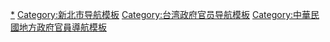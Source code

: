 {{Navbox
|name = 新北市市長
|title =[[File:New_Taipei_City_seal.svg|20px]] [[File:New Taipei City Government Logo.svg|20px]] 新北市市長
|image = 
|group1 = {{nowrap begin}}{{Flagicon|ROC}} [[臺北縣]]官派[[县长]]{{nowrap end}}<br />（1945－1951）
|list1 = [[連震東]]{{to}}[[陸桂祥]]{{to}}[[梅達夫]]{{to}}[[項際科]]

|group2 = {{nowrap begin}}{{Flagicon|ROC}} [[臺北縣]]縣民選[[县长]]{{nowrap end}}<br />（1951－2010）
|list2 = [[梅達夫]]{{to}}[[戴德發]]{{to}}[[謝文程]]{{to}}[[李文玉]]<small>（代）</small>{{to}}[[蘇清波]]{{to}}[[邵恩新]]{{to}}[[武增文]]<small>（代）</small>{{to}}[[林豐正]]{{to}}[[尤清]]{{to}}[[蘇貞昌]]{{to}}[[林錫耀]]<small>（代）</small>{{to}}[[周錫瑋]]

|group3 = {{nowrap begin}}{{Flagicon|ROC}} [[新北市]][[新北市市長|市長]]{{nowrap end}}<br />（2010－）
|list3 = [[朱立倫]]{{to}}[[侯友宜]]

}}<noinclude>

[[Category:新北市市長|*]]
[[Category:新北市导航模板]]
[[Category:台湾政府官员导航模板]]
[[Category:中華民國地方政府官員導航模板]]
</noinclude>